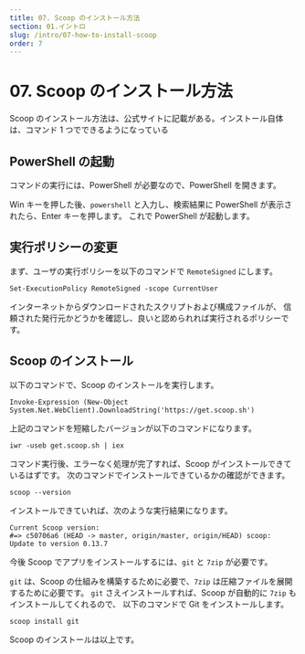 ```yaml
---
title: 07. Scoop のインストール方法
section: 01.イントロ
slug: /intro/07-how-to-install-scoop
order: 7
---
```


# 07. Scoop のインストール方法

Scoop のインストール方法は、公式サイトに記載がある。インストール自体は、コマンド 1 つでできるようになっている

## PowerShell の起動

コマンドの実行には、PowerShell が必要なので、PowerShell を開きます。

Win キーを押した後、` powershell ` と入力し、検索結果に PowerShell が表示されたら、Enter キーを押します。
これで PowerShell が起動します。

## 実行ポリシーの変更

まず、ユーザの実行ポリシーを以下のコマンドで `RemoteSigned` にします。

```console
Set-ExecutionPolicy RemoteSigned -scope CurrentUser
```

インターネットからダウンロードされたスクリプトおよび構成ファイルが、
信頼された発行元かどうかを確認し、良いと認められれば実行されるポリシーです。

## Scoop のインストール

以下のコマンドで、Scoop のインストールを実行します。

```console
Invoke-Expression (New-Object System.Net.WebClient).DownloadString('https://get.scoop.sh')
```

上記のコマンドを短縮したバージョンが以下のコマンドになります。

```console
iwr -useb get.scoop.sh | iex
```

コマンド実行後、エラーなく処理が完了すれば、Scoop がインストールできているはずです。
次のコマンドでインストールできているかの確認ができます。

```console
scoop --version
```

インストールできていれば、次のような実行結果になります。

```
Current Scoop version:
#=> c50706a6 (HEAD -> master, origin/master, origin/HEAD) scoop: Update to version 0.13.7
```

今後 Scoop でアプリをインストールするには、` git ` と ` 7zip ` が必要です。

` git ` は、Scoop の仕組みを構築するために必要で、` 7zip ` は圧縮ファイルを展開するために必要です。
` git ` さえインストールすれば、Scoop が自動的に ` 7zip ` もインストールしてくれるので、
以下のコマンドで Git をインストールします。

```console
scoop install git
```

Scoop のインストールは以上です。
